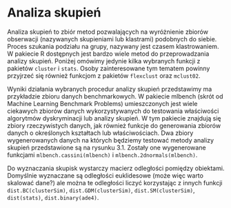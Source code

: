 # Analiza skupień {#part_3}

Analiza skupień to zbiór metod pozwalających na wyróżnienie zbiorów obserwacji
(nazywanych skupieniami lub klastrami) podobnych do siebie. Proces szukania podziału na grupy, nazywany jest czasem klastrowaniem. W pakiecie R dostępnych
jest bardzo wiele metod do przeprowadzania analizy skupień. Poniżej omówimy jedynie kilka wybranych funkcji z pakietów `cluster` i `stats`. Osoby zainteresowane
tym tematem powinny przyjrzeć się również funkcjom z pakietów `flexclust` oraz
`mclust02`.

Wyniki działania wybranych procedur analizy skupień przedstawimy ma przykładzie zbioru danych benchmarkowych. W pakiecie mlbench (skrót od Machine
Learning Benchmark Problems) umieszczonych jest wiele ciekawych zbiorów danych
wykorzystywanych do testowania właściwości algorytmów dyskryminacji lub analizy skupień. W tym pakiecie znajdują się zbiory rzeczywistych danych, jak również
funkcje do generowania zbiorów danych o określonych kształtach lub właściwościach.
Dwa zbiory wygenerowanych danych na których będziemy testować metody analizy skupień przedstawione są na rysunku 3.1. Zostały one wygenerowane funkcjami
`mlbench.cassini(mlbench)` i `mlbench.2dnormals(mlbench)`.

Do wyznaczania skupisk wystarczy macierz odległości pomiędzy obiektami. Domyślnie wyznaczane są odległości euklidesowe (może więc warto skalować dane?)
ale można te odległości liczyć korzystając z innych funkcji `dist.BC(clusterSim)`,
`dist.GDM(clusterSim)`, `dist.SM(clusterSim)`, `dist(stats)`, `dist.binary(ade4)`.


